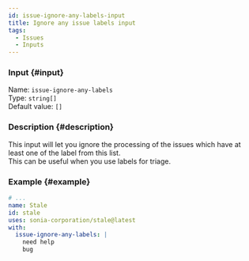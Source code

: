 ```yaml
---
id: issue-ignore-any-labels-input
title: Ignore any issue labels input
tags:
  - Issues
  - Inputs
---
```


### Input {#input}

Name: `issue-ignore-any-labels`  
Type: `string[]`  
Default value: `[]`

### Description {#description}

This input will let you ignore the processing of the issues which have at least one of the label from this list.  
This can be useful when you use labels for triage.

### Example {#example}

```yml {6-8}
# ...
name: Stale
id: stale
uses: sonia-corporation/stale@latest
with:
  issue-ignore-any-labels: |
    need help
    bug
```
